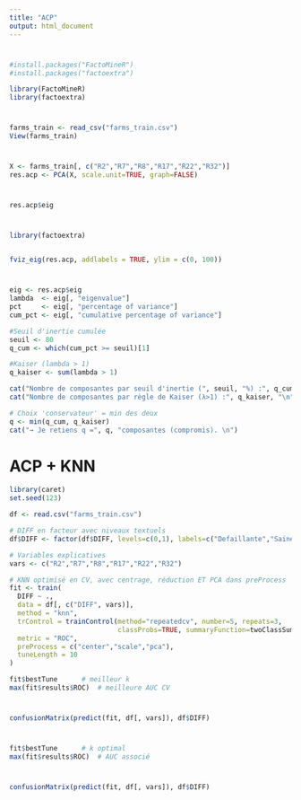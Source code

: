 ```yaml
---
title: "ACP"
output: html_document
---
```

#

```r
#install.packages("FactoMineR")
#install.packages("factoextra")   

library(FactoMineR)
library(factoextra)

```

# 
```r

farms_train <- read_csv("farms_train.csv")
View(farms_train)
```
#

```r
X <- farms_train[, c("R2","R7","R8","R17","R22","R32")]
res.acp <- PCA(X, scale.unit=TRUE, graph=FALSE)

```
#

```r

res.acp$eig

```
#

```r
library(factoextra)


fviz_eig(res.acp, addlabels = TRUE, ylim = c(0, 100))

```
#

```r
eig <- res.acp$eig
lambda  <- eig[, "eigenvalue"]
pct     <- eig[, "percentage of variance"]
cum_pct <- eig[, "cumulative percentage of variance"]

#Seuil d'inertie cumulée
seuil <- 80
q_cum <- which(cum_pct >= seuil)[1]

#Kaiser (lambda > 1)
q_kaiser <- sum(lambda > 1)

cat("Nombre de composantes par seuil d'inertie (", seuil, "%) :", q_cum, "\n")
cat("Nombre de composantes par règle de Kaiser (λ>1) :", q_kaiser, "\n")

# Choix 'conservateur' = min des deux
q <- min(q_cum, q_kaiser)
cat("→ Je retiens q =", q, "composantes (compromis). \n")

```
# ACP + KNN

```r

library(caret)
set.seed(123)

df <- read.csv("farms_train.csv")

# DIFF en facteur avec niveaux textuels 
df$DIFF <- factor(df$DIFF, levels=c(0,1), labels=c("Defaillante","Saine"))

# Variables explicatives
vars <- c("R2","R7","R8","R17","R22","R32")

# KNN optimisé en CV, avec centrage, réduction ET PCA dans preProcess
fit <- train(
  DIFF ~ .,
  data = df[, c("DIFF", vars)],
  method = "knn",
  trControl = trainControl(method="repeatedcv", number=5, repeats=3,
                           classProbs=TRUE, summaryFunction=twoClassSummary),
  metric = "ROC",                        
  preProcess = c("center","scale","pca"),
  tuneLength = 10                        
)

fit$bestTune      # meilleur k
max(fit$results$ROC)  # meilleure AUC CV

```

#

```r
confusionMatrix(predict(fit, df[, vars]), df$DIFF)

```


#

```r
fit$bestTune      # k optimal
max(fit$results$ROC)  # AUC associé

```
#

```r
confusionMatrix(predict(fit, df[, vars]), df$DIFF)

```


 
 
 
 
 